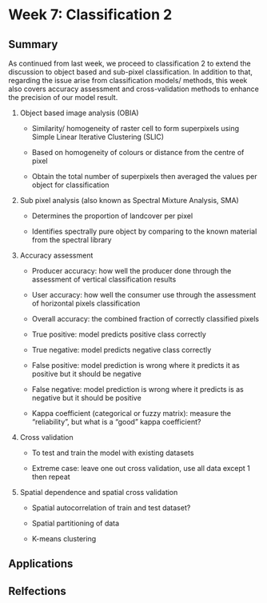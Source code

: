 # Week 7: Classification 2

## Summary
As continued from last week, we proceed to classification 2 to extend the discussion to object based and sub-pixel classification. In addition to that, regarding the issue arise from classification models/ methods, this week also covers accuracy assessment and cross-validation methods to enhance the precision of our model result. 

1. Object based image analysis (OBIA)

    -	Similarity/ homogeneity of raster cell to form superpixels using Simple Linear Iterative Clustering (SLIC)
    
    - Based on homogeneity of colours or distance from the centre of pixel
    
    -	Obtain the total number of superpixels then averaged the values per object for classification

2. Sub pixel analysis (also known as Spectral Mixture Analysis, SMA)

    - Determines the proportion of landcover per pixel
    
    -	Identifies spectrally pure object by comparing to the known material from the spectral library
    
3. Accuracy assessment

    - Producer accuracy: how well the producer done through the assessment of vertical classification results
    
  
    -	User accuracy: how well the consumer use through the assessment of horizontal pixels classification
    
    -	Overall accuracy: the combined fraction of correctly classified pixels
    
    -	True positive: model predicts positive class correctly
    
    -	True negative: model predicts negative class correctly
      
    -	False positive: model prediction is wrong where it predicts it as positive but it should be negative
    
    -	False negative: model prediction is wrong where it predicts is as negative but it should be positive
    
    -	Kappa coefficient (categorical or fuzzy matrix): measure the “reliability”, but what is a “good” kappa coefficient?

4. Cross validation

    -	To test and train the model with existing datasets
    
    -	Extreme case: leave one out cross validation, use all data except 1 then repeat
  
5. Spatial dependence and spatial cross validation

    -	Spatial autocorrelation of train and test dataset?
    
    -	Spatial partitioning of data
    
    -	K-means clustering

## Applications

## Relfections
